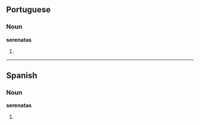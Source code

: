 ==Portuguese==

===Noun===
'''serenatas''' {{f|p}}

# {{pt-noun form of|[[serenata]]|onlyf|pl}}

----

==Spanish==

===Noun===
'''serenatas''' {{f|p}}

# {{plural of|serenata|lang=Spanish}}